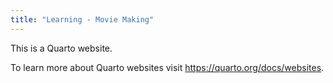 ```yaml
---
title: "Learning - Movie Making"
---
```


This is a Quarto website.

To learn more about Quarto websites visit <https://quarto.org/docs/websites>.
